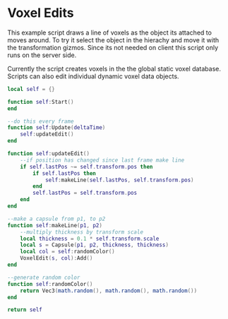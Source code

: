 # Voxel Edits

This example script draws a line of voxels as the object its attached to moves around. To try it select the object in the hierachy and move it with the transformation gizmos.
Since its not needed on client this script only runs on the server side.

Currently the script creates voxels in the the global static voxel database. Scripts can also edit individual dynamic voxel data objects.

```lua
local self = {}

function self:Start()
end

--do this every frame
function self:Update(deltaTime)
    self:updateEdit()
end

function self:updateEdit()
    --if position has changed since last frame make line
    if self.lastPos ~= self.transform.pos then
        if self.lastPos then
            self:makeLine(self.lastPos, self.transform.pos)
        end
        self.lastPos = self.transform.pos
    end
end

--make a capsule from p1, to p2
function self:makeLine(p1, p2)
    --multiply thickness by transform scale
    local thickness = 0.1 * self.transform.scale
    local s = Capsule(p1, p2, thickness, thickness)
    local col = self:randomColor()
    VoxelEdit(s, col):Add()
end

--generate random color
function self:randomColor()
    return Vec3(math.random(), math.random(), math.random())
end

return self
```